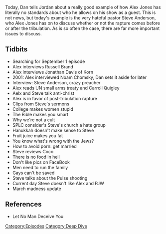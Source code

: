 {{Episode
    | title           = Post-Tribulation Rapture?
    | caption         = [https://knowledgefight.libsyn.com/knowledge-fight-post-tribulation-rapture Listen to this episode on Libsyn]
    | episodeNumber   = 134
    | length          = 01:25:12
    | airDate         = March 7, 2018
    | episodeType     = [[:Category:Deep Dive|Deep Dive]]
    | appearance      = [[Russell Brand]], [[Jonathan Davis]], [[Noam Chomsky]], [[Steve Anderson]], [[Carroll Quigley]]
    | beverage        = Ice Mountain Sparkling Water
    | previousEpisode = [[133: Operation Paul Revere]]
    | nextEpisode     = [[135: The Wikileaks Press Conference]]
}}

{{Stub}}

Today, Dan tells Jordan about a really good example of how Alex Jones has literally no standards about who he allows on his show as a guest. This is not news, but today's example is the very hateful pastor Steve Anderson, who Alex Jones has on to discuss whether or not the rapture comes before or after the tribulation. As is so often the case, there are far more important issues to discuss.

==Tidbits==

*Searching for September 1 episode
*Alex interviews Russell Brand
*Alex interviews Jonathan Davis of Korn
*2001: Alex interviewed Noam Chomsky, Dan sets it aside for later
*Interview: Steve Anderson, crazy preacher
*Alex reads UN small arms treaty and Carroll Quigley
*Aelx and Steve talk anti-christ
*Alex is in favor of post-tribulation rapture
*Clips from Steve's sermons
*College makes women stupid
*The Bible makes you smart
*Why we're not a cult
*SPLC consider's Steve's church a hate group
*Hanukkah doesn't make sense to Steve
*Fruit juice makes you fat
*You know what's wrong with the Jews?
*How to avoid porn: get married
*Steve reviews Coco
*There is no food in hell
*Don't like pics on FaceBook
*Men need to run the family
*Gays can't be saved
*Steve talks about the Pulse shooting
*Current day Steve doesn't like Alex and PJW
*March madness update

==References==

*Let No Man Deceive You

[[Category:Episodes]]
[[Category:Deep Dive]]